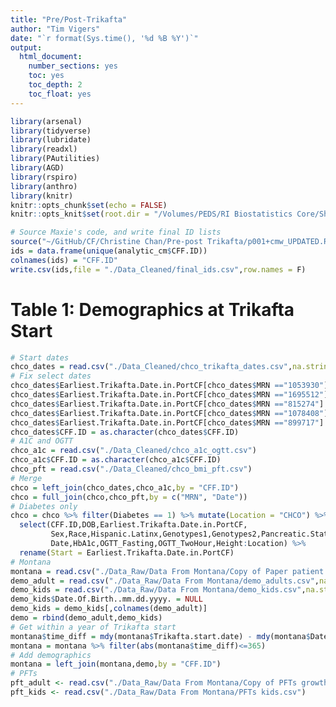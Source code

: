 ```yaml
---
title: "Pre/Post-Trikafta"
author: "Tim Vigers"
date: "`r format(Sys.time(), '%d %B %Y')`"
output:
  html_document:
    number_sections: yes
    toc: yes
    toc_depth: 2
    toc_float: yes
---
```


```r
library(arsenal)
library(tidyverse)
library(lubridate)
library(readxl)
library(PAutilities)
library(AGD)
library(rspiro)
library(anthro)
library(knitr)
knitr::opts_chunk$set(echo = FALSE)
knitr::opts_knit$set(root.dir = "/Volumes/PEDS/RI Biostatistics Core/Shared/Shared Projects/Vigers/CF/Christine Chan/Prepost Triakfta")
```

```r
# Source Maxie's code, and write final ID lists
source("~/GitHub/CF/Christine Chan/Pre-post Trikafta/p001+cmw_UPDATED.R")
ids = data.frame(unique(analytic_cm$CFF.ID))
colnames(ids) = "CFF.ID"
write.csv(ids,file = "./Data_Cleaned/final_ids.csv",row.names = F)
```

# Table 1: Demographics at Trikafta Start

```r
# Start dates
chco_dates = read.csv("./Data_Cleaned/chco_trikafta_dates.csv",na.strings = "")
# Fix select dates
chco_dates$Earliest.Trikafta.Date.in.PortCF[chco_dates$MRN =="1053930"] = "12/1/2019"
chco_dates$Earliest.Trikafta.Date.in.PortCF[chco_dates$MRN =="1695512"] = "12/12/2019"
chco_dates$Earliest.Trikafta.Date.in.PortCF[chco_dates$MRN =="815274"] = "12/13/2019"
chco_dates$Earliest.Trikafta.Date.in.PortCF[chco_dates$MRN =="1078408"] = "3/9/2020"
chco_dates$Earliest.Trikafta.Date.in.PortCF[chco_dates$MRN =="899717"] = "2/14/2020"
chco_dates$CFF.ID = as.character(chco_dates$CFF.ID)
# A1C and OGTT
chco_a1c = read.csv("./Data_Cleaned/chco_a1c_ogtt.csv")
chco_a1c$CFF.ID = as.character(chco_a1c$CFF.ID)
chco_pft = read.csv("./Data_Cleaned/chco_bmi_pft.csv")
# Merge
chco = left_join(chco_dates,chco_a1c,by = "CFF.ID")
chco = full_join(chco,chco_pft,by = c("MRN", "Date"))
# Diabetes only
chco = chco %>% filter(Diabetes == 1) %>% mutate(Location = "CHCO") %>%
  select(CFF.ID,DOB,Earliest.Trikafta.Date.in.PortCF,
         Sex,Race,Hispanic.Latinx,Genotypes1,Genotypes2,Pancreatic.Status,G.tube.in.past.12.months,
         Date,HbA1c,OGTT_Fasting,OGTT_TwoHour,Height:Location) %>%
  rename(Start = Earliest.Trikafta.Date.in.PortCF)
# Montana
montana = read.csv("./Data_Raw/Data From Montana/Copy of Paper patient population glycemic (+hofer).csv",na.strings = "")
demo_adult = read.csv("./Data_Raw/Data From Montana/demo_adults.csv",na.strings = "")
demo_kids = read.csv("./Data_Raw/Data From Montana/demo_kids.csv",na.strings = "")
demo_kids$Date.Of.Birth..mm.dd.yyyy. = NULL
demo_kids = demo_kids[,colnames(demo_adult)]
demo = rbind(demo_adult,demo_kids)
# Get within a year of Trikafta start
montana$time_diff = mdy(montana$Trikafta.start.date) - mdy(montana$Date.of.Encounter)
montana = montana %>% filter(abs(montana$time_diff)<=365)
# Add demographics
montana = left_join(montana,demo,by = "CFF.ID")
# PFTs
pft_adult <- read.csv("./Data_Raw/Data From Montana/Copy of PFTs growth adult (+hofer).csv")
pft_kids <- read.csv("./Data_Raw/Data From Montana/PFTs kids.csv")
```

```r

```
